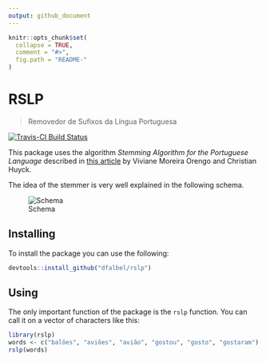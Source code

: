 ```yaml
---
output: github_document
---
```


<!-- README.md is generated from README.Rmd. Please edit that file -->

```r
knitr::opts_chunk$set(
  collapse = TRUE,
  comment = "#>",
  fig.path = "README-"
)
```

# RSLP
> Removedor de Sufixos da Língua Portuguesa

[![Travis-CI Build Status](https://travis-ci.org/dfalbel/rslp.svg?branch=master)](https://travis-ci.org/dfalbel/rslp)

This package uses the algorithm *Stemming Algorithm for the Portuguese Language* described in [this article](http://homes.dcc.ufba.br/~dclaro/download/mate04/Artigo%20Erick.pdf) by Viviane Moreira Orengo and Christian Huyck.

The idea of the stemmer is very well explained in the following schema.

![Schema](README-schema.PNG)

## Installing

To install the package you can use the following:

```r
devtools::install_github("dfalbel/rslp")
```

## Using

The only important function of the package is the `rslp` function.
You can call it on a vector of characters like this:

```r
library(rslp)
words <- c("balões", "aviões", "avião", "gostou", "gosto", "gostaram")
rslp(words)
```


